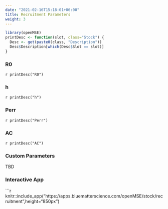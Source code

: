 ```yaml
---
date: "2021-02-16T15:18:01+06:00"
title: Recruitment Parameters 
weight: 3
---
```


```r
library(openMSE)
printDesc <- function(slot, class="Stock") {
  Desc <- get(paste0(class, "Description"))
  Desc$Description[which(Desc$Slot == slot)]
}
```

### R0
`r printDesc("R0")`

### h 
`r printDesc("h")`

### Perr
`r printDesc("Perr")`

### AC
`r printDesc("AC")`

### Custom Parameters
TBD

### Interactive App

```r
knitr::include_app("https://apps.bluematterscience.com/openMSE/stock/recruitment",height="850px") 
